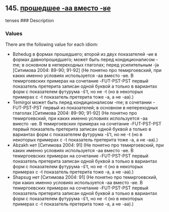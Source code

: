 ## 145. <a href =  'https://agricolamz.github.io/The_Circassian_Isoglosses_Database/145.html'>прошедшее -aa вместо -ʁe</a>
tenses
### Description



### Values
There are the following value for each idiom:

* Bzhedug  в формах прошедшего; второй из двух показателей -ʁe в формах давнопрошедшего; может быть перед кондиционалисом -me; в основном в непереходных глаголах; перед усилительным -jə [Ситимова 2004: 89-90; 91-92] (Не понятно про темиргоевский, при каких именно условиях используется -aa вместо -ʁe. В темиргоевских примерах на сочетание -FUT-PST-PST первый показатель претерита записан одной буквой a только в вариантах форм с показателем футурума -š't, но не -t (но в некоторых примерах с -t показатель претерита тоже -a, а не -aa).)
* Temirgoi  может быть перед кондиционалисом -me; в сочетании -FUT-PST-PST первый из показателей; в основном в непереходных глаголах [Ситимова 2004: 89-90; 91-92] (Не понятно про темиргоевский, при каких именно условиях используется -aa вместо -ʁe. В темиргоевских примерах на сочетание -FUT-PST-PST первый показатель претерита записан одной буквой a только в вариантах форм с показателем футурума -š't, но не -t (но в некоторых примерах с -t показатель претерита тоже -a, а не -aa).)
* Abzakh  нет [Ситимова 2004: 91] (Не понятно про темиргоевский, при каких именно условиях используется -aa вместо -ʁe. В темиргоевских примерах на сочетание -FUT-PST-PST первый показатель претерита записан одной буквой a только в вариантах форм с показателем футурума -š't, но не -t (но в некоторых примерах с -t показатель претерита тоже -a, а не -aa).)
* Shapsug  нет [Ситимова 2004: 91] (Не понятно про темиргоевский, при каких именно условиях используется -aa вместо -ʁe. В темиргоевских примерах на сочетание -FUT-PST-PST первый показатель претерита записан одной буквой a только в вариантах форм с показателем футурума -š't, но не -t (но в некоторых примерах с -t показатель претерита тоже -a, а не -aa).)

